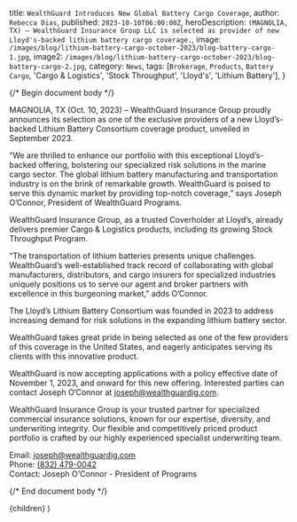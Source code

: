
  title: `WealthGuard Introduces New Global Battery Cargo Coverage`,
  author: `Rebecca Dias`,
  published: `2023-10-10T06:00:00Z`,
  heroDescription: `(MAGNOLIA, TX) — WealthGuard Insurance Group LLC is selected as provider of new Lloyd's-backed lithium battery cargo coverage.`,
  image: `/images/blog/lithium-battery-cargo-october-2023/blog-battery-cargo-1.jpg`,
  image2: `/images/blog/lithium-battery-cargo-october-2023/blog-battery-cargo-2.jpg`,
  category: `News`,
  tags: [`Brokerage`, `Products`, `Battery Cargo`, 'Cargo & Logistics', 'Stock Throughput', 'Lloyd's', 'Lithium Battery'],
}

{/* Begin document body */}

MAGNOLIA, TX (Oct. 10, 2023) – WealthGuard Insurance Group proudly announces its selection as one of the exclusive providers of a new Lloyd’s-backed Lithium Battery Consortium coverage product, unveiled in September 2023.

“We are thrilled to enhance our portfolio with this exceptional Lloyd’s-backed offering, bolstering our specialized risk solutions in the marine cargo sector. The global lithium battery manufacturing and transportation industry is on the brink of remarkable growth. WealthGuard is poised to serve this dynamic market by providing top-notch coverage,” says Joseph O’Connor, President of WealthGuard Programs.

WealthGuard Insurance Group, as a trusted Coverholder at Lloyd’s, already delivers premier Cargo & Logistics products, including its growing Stock Throughput Program.

“The transportation of lithium batteries presents unique challenges. WealthGuard’s well-established track record of collaborating with global manufacturers, distributors, and cargo insurers for specialized industries uniquely positions us to serve our agent and broker partners with excellence in this burgeoning market,” adds O’Connor.

The Lloyd’s Lithium Battery Consortium was founded in 2023 to address increasing demand for risk solutions in the expanding lithium battery sector.

WealthGuard takes great pride in being selected as one of the few providers of this coverage in the United States, and eagerly anticipates serving its clients with this innovative product.

WealthGuard is now accepting applications with a policy effective date of November 1, 2023, and onward for this new offering. Interested parties can contact Joseph O’Connor at [joseph@wealthguardig.com](mailto:joseph@wealthguardig.com).

WealthGuard Insurance Group is your trusted partner for specialized commercial insurance solutions, known for our expertise, diversity, and underwriting integrity. Our flexible and competitively priced product portfolio is crafted by our highly experienced specialist underwriting team.

Email: [joseph@wealthguardig.com](mailto:joseph@wealthguardig.com)<br />
Phone: [(832) 479-0042](tel:8324790042)<br />
Contact: Joseph O'Connor - President of Programs

{/* End document body */}

  <ArticleTemplate meta={meta}>{children}</ArticleTemplate>
)
